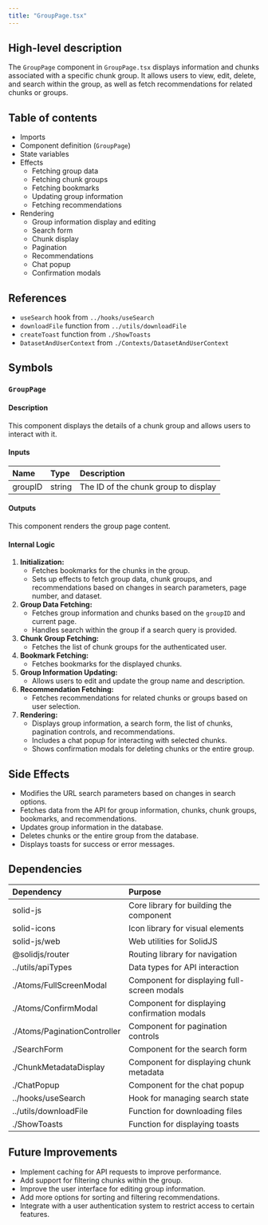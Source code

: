 ```yaml
---
title: "GroupPage.tsx"
---
```


## High-level description
The `GroupPage` component in `GroupPage.tsx` displays information and chunks associated with a specific chunk group. It allows users to view, edit, delete, and search within the group, as well as fetch recommendations for related chunks or groups.

## Table of contents
- Imports
- Component definition (`GroupPage`)
- State variables
- Effects
  - Fetching group data
  - Fetching chunk groups
  - Fetching bookmarks
  - Updating group information
  - Fetching recommendations
- Rendering
  - Group information display and editing
  - Search form
  - Chunk display
  - Pagination
  - Recommendations
  - Chat popup
  - Confirmation modals

## References
- `useSearch` hook from `../hooks/useSearch`
- `downloadFile` function from `../utils/downloadFile`
- `createToast` function from `./ShowToasts`
- `DatasetAndUserContext` from `./Contexts/DatasetAndUserContext`

## Symbols
### `GroupPage`
#### Description
This component displays the details of a chunk group and allows users to interact with it.

#### Inputs
| Name | Type | Description |
|:-----|:-----|:------------|
| groupID | string | The ID of the chunk group to display |

#### Outputs
This component renders the group page content.

#### Internal Logic
1. **Initialization:**
   - Fetches bookmarks for the chunks in the group.
   - Sets up effects to fetch group data, chunk groups, and recommendations based on changes in search parameters, page number, and dataset.
2. **Group Data Fetching:**
   - Fetches group information and chunks based on the `groupID` and current page.
   - Handles search within the group if a search query is provided.
3. **Chunk Group Fetching:**
   - Fetches the list of chunk groups for the authenticated user.
4. **Bookmark Fetching:**
   - Fetches bookmarks for the displayed chunks.
5. **Group Information Updating:**
   - Allows users to edit and update the group name and description.
6. **Recommendation Fetching:**
   - Fetches recommendations for related chunks or groups based on user selection.
7. **Rendering:**
   - Displays group information, a search form, the list of chunks, pagination controls, and recommendations.
   - Includes a chat popup for interacting with selected chunks.
   - Shows confirmation modals for deleting chunks or the entire group.

## Side Effects
- Modifies the URL search parameters based on changes in search options.
- Fetches data from the API for group information, chunks, chunk groups, bookmarks, and recommendations.
- Updates group information in the database.
- Deletes chunks or the entire group from the database.
- Displays toasts for success or error messages.

## Dependencies
| Dependency | Purpose |
|:-----------|:--------|
| solid-js | Core library for building the component |
| solid-icons | Icon library for visual elements |
| solid-js/web | Web utilities for SolidJS |
| @solidjs/router | Routing library for navigation |
| ../utils/apiTypes | Data types for API interaction |
| ./Atoms/FullScreenModal | Component for displaying full-screen modals |
| ./Atoms/ConfirmModal | Component for displaying confirmation modals |
| ./Atoms/PaginationController | Component for pagination controls |
| ./SearchForm | Component for the search form |
| ./ChunkMetadataDisplay | Component for displaying chunk metadata |
| ./ChatPopup | Component for the chat popup |
| ../hooks/useSearch | Hook for managing search state |
| ../utils/downloadFile | Function for downloading files |
| ./ShowToasts | Function for displaying toasts |

## Future Improvements
- Implement caching for API requests to improve performance.
- Add support for filtering chunks within the group.
- Improve the user interface for editing group information.
- Add more options for sorting and filtering recommendations.
- Integrate with a user authentication system to restrict access to certain features.

